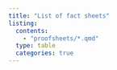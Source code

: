 ```yaml
---
title: "List of fact sheets"
listing:
  contents:
    - "proofsheets/*.qmd"
  type: table
  categories: true
---
```


